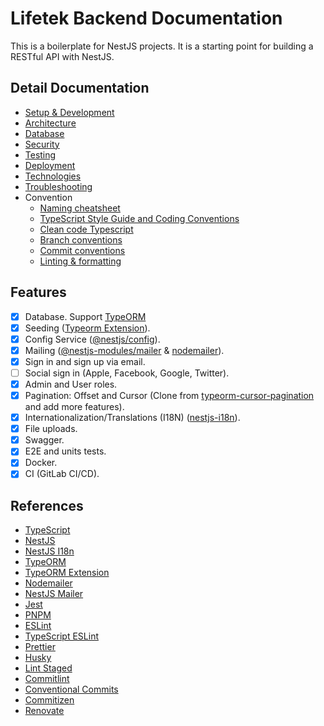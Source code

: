 # Lifetek Backend Documentation

This is a boilerplate for NestJS projects. It is a starting point for building a RESTful API with NestJS.

## Detail Documentation

- [Setup & Development](development)
- [Architecture](architecture)
- [Database](database)
- [Security](security)
- [Testing](testing)
- [Deployment](deployment)
- [Technologies](technologies)
- [Troubleshooting](troubleshooting)
- Convention
  - [Naming cheatsheet](conventions/naming-cheatsheet)
  - [TypeScript Style Guide and Coding Conventions](conventions/styleguide)
  - [Clean code Typescript](conventions/clean-code-typescript)
  - [Branch conventions](conventions/branch-conventions)
  - [Commit conventions](conventions/commit-conventions)
  - [Linting & formatting](conventions/linting)

## Features

- [x] Database. Support [TypeORM](https://www.npmjs.com/package/typeorm)
- [x] Seeding ([Typeorm Extension](https://www.npmjs.com/package/typeorm-extension)).
- [x] Config Service ([@nestjs/config](https://www.npmjs.com/package/@nestjs/config)).
- [x] Mailing ([@nestjs-modules/mailer](https://www.npmjs.com/package/@nestjs-modules/mailer) & [nodemailer](https://www.npmjs.com/package/nodemailer)).
- [x] Sign in and sign up via email.
- [ ] Social sign in (Apple, Facebook, Google, Twitter).
- [x] Admin and User roles.
- [x] Pagination: Offset and Cursor (Clone from [typeorm-cursor-pagination](https://github.com/benjamin658/typeorm-cursor-pagination) and add more features).
- [x] Internationalization/Translations (I18N) ([nestjs-i18n](https://www.npmjs.com/package/nestjs-i18n)).
- [x] File uploads.
- [x] Swagger.
- [x] E2E and units tests.
- [x] Docker.
- [x] CI (GitLab CI/CD).

## References

- [TypeScript](https://www.typescriptlang.org/)
- [NestJS](https://docs.nestjs.com/)
- [NestJS I18n](https://nestjs-i18n.com/)
- [TypeORM](https://typeorm.io/)
- [TypeORM Extension](https://typeorm-extension.tada5hi.net/)
- [Nodemailer](https://nodemailer.com/)
- [NestJS Mailer](https://nest-modules.github.io/mailer/)
- [Jest](https://jestjs.io/)
- [PNPM](https://pnpm.io/)
- [ESLint](https://eslint.org/)
- [TypeScript ESLint](https://typescript-eslint.io/)
- [Prettier](https://prettier.io/)
- [Husky](https://typicode.github.io/husky/)
- [Lint Staged](https://github.com/lint-staged/lint-staged)
- [Commitlint](https://commitlint.js.org/)
- [Conventional Commits](https://www.conventionalcommits.org/)
- [Commitizen](https://commitizen-tools.github.io/commitizen/)
- [Renovate](https://docs.renovatebot.com/)
